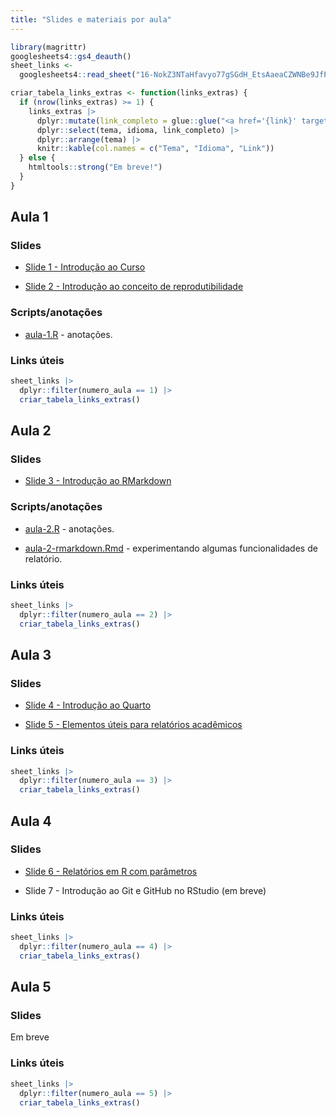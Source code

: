```yaml
---
title: "Slides e materiais por aula"
---
```


```r
library(magrittr)
googlesheets4::gs4_deauth()
sheet_links <-
  googlesheets4::read_sheet("16-NokZ3NTaHfavyo77gSGdH_EtsAaeaCZWNBe9JfPMA", sheet = "links-extras")

criar_tabela_links_extras <- function(links_extras) {
  if (nrow(links_extras) >= 1) {
    links_extras |>
      dplyr::mutate(link_completo = glue::glue("<a href='{link}' target='_blank'>{nome_link}</a>")) |>
      dplyr::select(tema, idioma, link_completo) |>
      dplyr::arrange(tema) |> 
      knitr::kable(col.names = c("Tema", "Idioma", "Link"))
  } else {
    htmltools::strong("Em breve!")
  }
}
```

## Aula 1

### Slides

-   [Slide 1 - Introdução ao Curso](https://beatrizmilz.github.io/2023-curso-de-verao-ime-usp-relatorios/slides/01-intro-curso.html)

-   [Slide 2 - Introdução ao conceito de reprodutibilidade](https://beatrizmilz.github.io/2023-curso-de-verao-ime-usp-relatorios/slides/02-reprodutibilidade.html)

### Scripts/anotações

-   [aula-1.R](https://github.com/beatrizmilz/2023-curso-de-verao-ime-usp-relatorios/blob/main/pratica/aula-1.R) - anotações.

### Links úteis

```r
sheet_links |>
  dplyr::filter(numero_aula == 1) |>
  criar_tabela_links_extras()
```

## Aula 2

### Slides

-   [Slide 3 - Introdução ao RMarkdown](https://beatrizmilz.github.io/2023-curso-de-verao-ime-usp-relatorios/slides/03-intro-rmarkdown.html)

### Scripts/anotações

-   [aula-2.R](https://github.com/beatrizmilz/2023-curso-de-verao-ime-usp-relatorios/blob/main/pratica/aula-2.R) - anotações.

-   [aula-2-rmarkdown.Rmd](https://github.com/beatrizmilz/2023-curso-de-verao-ime-usp-relatorios/blob/main/pratica/aula-2-rmarkdown.Rmd) - experimentando algumas funcionalidades de relatório. 

### Links úteis

```r
sheet_links |>
  dplyr::filter(numero_aula == 2) |>
  criar_tabela_links_extras()
```

## Aula 3

### Slides

-   [Slide 4 - Introdução ao Quarto](https://beatrizmilz.github.io/2023-curso-de-verao-ime-usp-relatorios/slides/04-intro-quarto.html)

-   [Slide 5 - Elementos úteis para relatórios acadêmicos](https://beatrizmilz.github.io/2023-curso-de-verao-ime-usp-relatorios/slides/05-elementos-acad.html)

### Links úteis

```r
sheet_links |>
  dplyr::filter(numero_aula == 3) |>
  criar_tabela_links_extras()
```


## Aula 4

### Slides

-   [Slide 6 - Relatórios em R com parâmetros](https://beatrizmilz.github.io/2023-curso-de-verao-ime-usp-relatorios/slides/06-parametros.html)

- Slide 7 - Introdução ao Git e GitHub no RStudio (em breve)

### Links úteis

```r
sheet_links |>
  dplyr::filter(numero_aula == 4) |>
  criar_tabela_links_extras()
```

## Aula 5

### Slides

Em breve

### Links úteis

```r
sheet_links |>
  dplyr::filter(numero_aula == 5) |>
  criar_tabela_links_extras()
```